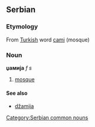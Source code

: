 ==Serbian==
===Etymology===
From [[Turkish]] word [[cami]] (mosque)
===Noun===
'''џамија''' ''f s''
#[[mosque]]
====See also====
*[[džamija]]
[[Category:Serbian common nouns]]